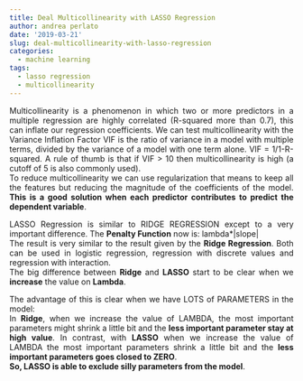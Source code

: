 ```yaml
---
title: Deal Multicollinearity with LASSO Regression
author: andrea perlato
date: '2019-03-21'
slug: deal-multicollinearity-with-lasso-regression
categories:
  - machine learning
tags:
  - lasso regression
  - multicollinearity
---
```


<style>
body {
text-align: justify}
</style>

Multicollinearity is a phenomenon in which two or more predictors in a multiple regression are highly correlated (R-squared more than 0.7), this can inflate our regression coefficients. We can test multicollinearity with the Variance Inflation Factor VIF is the ratio of variance in a model with multiple terms, divided by the variance of a model with one term alone. VIF = 1/1-R-squared. A rule of thumb is that if VIF > 10 then multicollinearity is high (a cutoff of 5 is also commonly used). </br>
To reduce multicollinearity we can use regularization that means to keep all the features but reducing the magnitude of the coefficients of the model. **This is a good solution when each predictor contributes to predict the dependent variable**. </br>

LASSO Regression is similar to RIDGE REGRESSION except to a very important difference.
The **Penalty Function** now is: lambda*|slope| </br>
The result is very similar to the result given by the **Ridge Regression**. Both can be used in logistic regression, regression with discrete values and regression with interaction. </br>
The big difference between **Ridge** and **LASSO** start to be clear when we **increase** the value on **Lambda**.

The advantage of this is clear when we have LOTS of PARAMETERS in the model: </br>
In **Ridge**, when we increase the value of LAMBDA, the most important parameters might shrink a little bit and the **less important parameter stay at high value**. In contrast, with **LASSO** when we increase the value of LAMBDA the most important parameters shrink a little bit and the **less important parameters goes closed to ZERO**. </br>
**So, LASSO is able to exclude silly parameters from the model**. </br>















